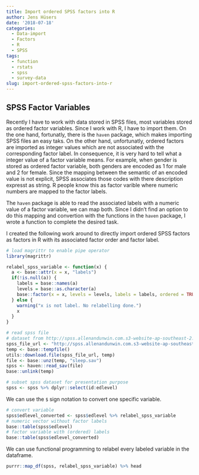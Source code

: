 ```yaml
---
title: Import ordered SPSS factors into R
author: Jens Hüsers
date: '2018-07-18'
categories:
  - Data-import
  - Factors
  - R
  - SPSS
tags:
  - function
  - rstats
  - spss
  - survey-data
slug: import-ordered-spss-factors-into-r
---
```


## SPSS Factor Variables

Recently I have to work with data stored in SPSS files, most variables stored as ordered factor variables.
Since I work with R, I have to import them.
On the one hand, fortunatly, there is the `haven` package, which makes importing SPSS files an easy taks. 
On the other hand, unfortunatly, ordered factors are imported as integer values which are not associated with the corresponding factor label.
In consequence, it is very hard to tell what a integer value of a factor variable means.
For example, when gender is stored as ordered factor variable, both genders are encoded as 1 for male and 2 for female.
Since the mapping between the semantic of an encoded value is not explicit, SPSS associates those codes with there description expresst as string.
R people know this as factor varible where numeric numbers are mapped to the factor labels.

The `haven` package is able to read the associated labels with a numeric value of a factor variable, we can map both. Since I didn't find an option to do this mapping and convertion with the functions in the `haven` package, I wrote a function to complete the desired task.

I created the following work around to directly import ordered SPSS factors as factors in R with its associated factor order and factor label.

```r
# load magrittr to enable pipe operator
library(magrittr)

relabel_spss_variable <- function(x) {
  a <- base::attr(x = x, "labels") 
  if(!is.null(a)) {
    labels = base::names(a)
    levels = base::as.character(a)
    base::factor(x = x, levels = levels, labels = labels, ordered = TRUE) 
  } else {
    warning("x is not label. No relabelling done.")
    x
  }
}
```


```r
# read spss file
# dataset from http://spss.allenandunwin.com.s3-website-ap-southeast-2.amazonaws.com/data-files.html
spss_file_url <- "http://spss.allenandunwin.com.s3-website-ap-southeast-2.amazonaws.com/Files/sleep.zip"
temp <- base::tempfile()
utils::download.file(spss_file_url, temp)
file <- base::unz(temp, "sleep.sav")
spss <- haven::read_sav(file)
base::unlink(temp)

# subset spss dataset for presentation purpose
spss <- spss %>% dplyr::select(id:edlevel)
```

We can use the `$` sign notation to convert one specific variable.

```r
# convert variable
spss$edlevel_converted <- spss$edlevel %>% relabel_spss_variable
# numeric vector without factor labels
base::table(spss$edlevel)
# factor variable with (ordered) labels
base::table(spss$edlevel_converted)
```

We can use functional programming to relabel every labeled variable in the dataframe.

```r
purrr::map_df(spss, relabel_spss_variable) %>% head
```

